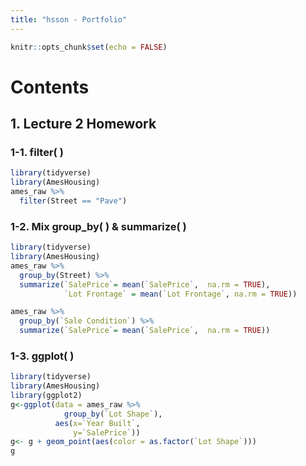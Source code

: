 ```yaml
---
title: "hsson - Portfolio"
---
```


```r
knitr::opts_chunk$set(echo = FALSE)
```
# Contents

## 1. Lecture 2 Homework
### 1-1. filter( )
```r
library(tidyverse)
library(AmesHousing)
ames_raw %>%
  filter(Street == "Pave") 
```
### 1-2. Mix group_by( ) & summarize( )
```r
library(tidyverse)
library(AmesHousing)
ames_raw %>%
  group_by(Street) %>%
  summarize(`SalePrice`= mean(`SalePrice`,  na.rm = TRUE),
            `Lot Frontage` = mean(`Lot Frontage`, na.rm = TRUE))

ames_raw %>%
  group_by(`Sale Condition`) %>%
  summarize(`SalePrice`= mean(`SalePrice`,  na.rm = TRUE))
```
### 1-3. ggplot( )
```r
library(tidyverse)
library(AmesHousing)
library(ggplot2)
g<-ggplot(data = ames_raw %>%
            group_by(`Lot Shape`),
          aes(x=`Year Built`,
              y=`SalePrice`))
g<- g + geom_point(aes(color = as.factor(`Lot Shape`)))
g
```